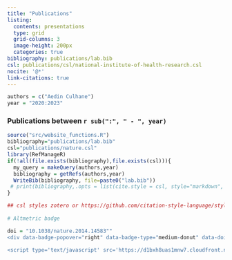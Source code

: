```yaml
---
title: "Publications"
listing:
  contents: presentations 
  type: grid
  grid-columns: 3
  image-height: 200px
  categories: true
bibliography: publications/lab.bib
csl: publications/csl/national-institute-of-health-research.csl
nocite: '@*'
link-citations: true 
---
```


```r
authors = c("Aedin Culhane")
year = "2020:2023"
```

### Publications between `r sub(":", " - ", year)`

```r
source("src/website_functions.R")
bibliography="publications/lab.bib"
csl="publications/nature.csl"
library(RefManageR)
if(!all(file.exists(bibliography),file.exists(csl))){
  my_query = makeQuery(authors,year)
  bibliography = getRefs(authors,year)
  WriteBib(bibliography, file=paste0("lab.bib"))
 # print(bibliography,.opts = list(cite.style = csl, style="markdown", hyperlink=TRUE))
}
```

```r
## csl styles zotero or https://github.com/citation-style-language/styles
  
# Altmetric badge 

doi = "10.1038/nature.2014.14583""
<div data-badge-popover="right" data-badge-type="medium-donut" data-doi=doi data-hide-no-mentions="true" class="altmetric-embed"></div>

<script type='text/javascript' src='https://d1bxh8uas1mnw7.cloudfront.net/assets/embed.js'></script>
```
